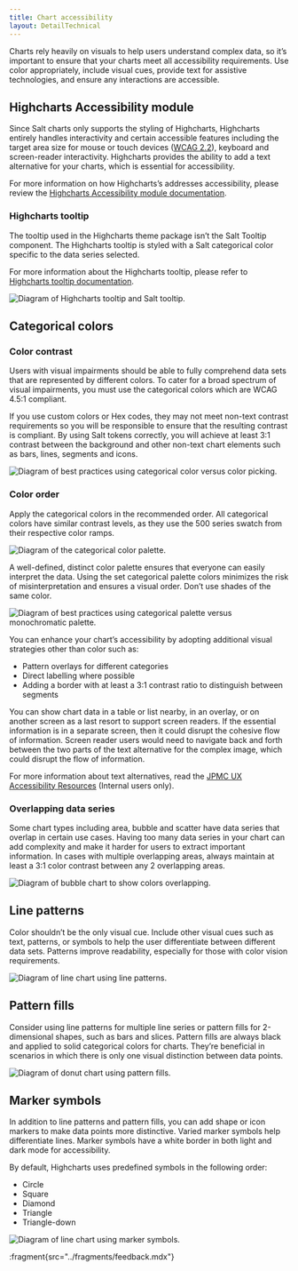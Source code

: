 ```yaml
---
title: Chart accessibility
layout: DetailTechnical
---
```


Charts rely heavily on visuals to help users understand complex data, so it’s important to ensure that your charts meet all accessibility requirements. Use color appropriately, include visual cues, provide text for assistive technologies, and ensure any interactions are accessible.

## Highcharts Accessibility module

Since Salt charts only supports the styling of Highcharts, Highcharts entirely handles interactivity and certain accessible features including the target area size for mouse or touch devices ([WCAG 2.2](https://www.w3.org/TR/WCAG22/)), keyboard and screen-reader interactivity. Highcharts provides the ability to add a text alternative for your charts, which is essential for accessibility.

For more information on how Highcharts’s addresses accessibility, please review the [Highcharts Accessibility module documentation](https://www.highcharts.com/docs/accessibility/accessibility-module).

### Highcharts tooltip

The tooltip used in the Highcharts theme package isn’t the Salt Tooltip component. The Highcharts tooltip is styled with a Salt categorical color specific to the data series selected.

For more information about the Highcharts tooltip, please refer to [Highcharts tooltip documentation](https://www.highcharts.com/docs/chart-concepts/tooltip).

<Image
  src="/img/foundations/dataviz-tooltip.png"
  alt="Diagram of Highcharts tooltip and Salt tooltip."
/>

## Categorical colors

### Color contrast

Users with visual impairments should be able to fully comprehend data sets that are represented by different colors. To cater for a broad spectrum of visual impairments, you must use the categorical colors which are WCAG 4.5:1 compliant.

If you use custom colors or Hex codes, they may not meet non-text contrast requirements so you will be responsible to ensure that the resulting contrast is compliant. By using Salt tokens correctly, you will achieve at least 3:1 contrast between the background and other non-text chart elements such as bars, lines, segments and icons.

<Image
  src="/img/foundations/dataviz-hex.png"
  alt="Diagram of best practices using categorical color versus color picking."
/>

### Color order

Apply the categorical colors in the recommended order. All categorical colors have similar contrast levels, as they use the 500 series swatch from their respective color ramps.

<Image
  src="/img/foundations/dataviz-color-order.png"
  alt="Diagram of the categorical color palette."
/>

A well-defined, distinct color palette ensures that everyone can easily interpret the data. Using the set categorical palette colors minimizes the risk of misinterpretation and ensures a visual order. Don’t use shades of the same color.

<Image
  src="/img/foundations/dataviz-monochromatic.png"
  alt="Diagram of best practices using categorical palette versus monochromatic palette."
/>

You can enhance your chart’s accessibility by adopting additional visual strategies other than color such as:

- Pattern overlays for different categories
- Direct labelling where possible
- Adding a border with at least a 3:1 contrast ratio to distinguish between segments

You can show chart data in a table or list nearby, in an overlay, or on another screen as a last resort to support screen readers. If the essential information is in a separate screen, then it could disrupt the cohesive flow of information. Screen reader users would need to navigate back and forth between the two parts of the text alternative for the complex image, which could disrupt the flow of information.

For more information about text alternatives, read the [JPMC UX Accessibility Resources](https://confluence.prod.aws.jpmchase.net/confluence/spaces/CIGECA/pages/3925555873/Text+Alternatives#TextAlternatives-Compleximages) (Internal users only).

### Overlapping data series

Some chart types including area, bubble and scatter have data series that overlap in certain use cases. Having too many data series in your chart can add complexity and make it harder for users to extract important information. In cases with multiple overlapping areas, always maintain at least a 3:1 color contrast between any 2 overlapping areas.

<Image
  src="/img/foundations/dataviz-overlapping-data.png"
  alt="Diagram of bubble chart to show colors overlapping."
/>

## Line patterns

Color shouldn’t be the only visual cue. Include other visual cues such as text, patterns, or symbols to help the user differentiate between different data sets. Patterns improve readability, especially for those with color vision requirements.

<Image
  src="/img/foundations/dataviz-line-patterns-2.png"
  alt="Diagram of line chart using line patterns."
/>

## Pattern fills

Consider using line patterns for multiple line series or pattern fills for 2-dimensional shapes, such as bars and slices. Pattern fills are always black and applied to solid categorical colors for charts. They’re beneficial in scenarios in which there is only one visual distinction between data points.

<Image
  src="/img/foundations/dataviz-pattern-fills-2.png"
  alt="Diagram of donut chart using pattern fills."
/>

## Marker symbols

In addition to line patterns and pattern fills, you can add shape or icon markers to make data points more distinctive. Varied marker symbols help differentiate lines. Marker symbols have a white border in both light and dark mode for accessibility.

By default, Highcharts uses predefined symbols in the following order:

- Circle
- Square
- Diamond
- Triangle
- Triangle-down

<Image
  src="/img/foundations/dataviz-markers.png"
  alt="Diagram of line chart using marker symbols."
/>

:fragment{src="../fragments/feedback.mdx"}
